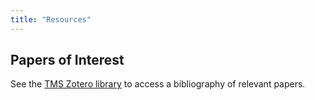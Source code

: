 ```yaml
---
title: "Resources"
---
```


## Papers of Interest

See the [TMS Zotero library](https://www.zotero.org/groups/5852219/theory_methods_society/library) to access a bibliography of relevant papers.


